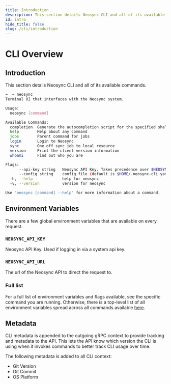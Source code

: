 ```yaml
---
title: Introduction
description: This section details Neosync CLI and all of its available commands.
id: intro
hide_title: false
slug: /cli/introduction
---
```


# CLI Overview

## Introduction

This section details Neosync CLI and all of its available commands.

```bash
➜  ~ neosync
Terminal UI that interfaces with the Neosync system.

Usage:
  neosync [command]

Available Commands:
  completion  Generate the autocompletion script for the specified shell
  help        Help about any command
  jobs        Parent command for jobs
  login       Login to Neosync
  sync        One off sync job to local resource
  version     Print the client version information
  whoami      Find out who you are

Flags:
      --api-key string   Neosync API Key. Takes precedence over $NEOSYNC_API_KEY
      --config string    config file (default is $HOME/.neosync-cli.yaml)
  -h, --help             help for neosync
  -v, --version          version for neosync

Use "neosync [command] --help" for more information about a command.
```

## Environment Variables

There are a few global environment variables that are available on every request.

### `NEOSYNC_API_KEY`

Neosync API Key. Used if logging in via a system api key.

### `NEOSYNC_API_URL`

The url of the Neosync API to direct the request to.

### Full list

For a full list of environment variables and flags available, see the specific command you are running.
Otherwise, there is a top-level list of all environment variables spread across all commands available [here](../deploy/environment-variables.md#cli).

## Metadata

CLI metadata is appended to the outgoing gRPC context to provide tracking and metadata to the API.
This lets the API know which version the CLI is using when it invokes commands to better track CLI usage over time.

The following metadata is added to all CLI context:

- Git Version
- Git Commit
- OS Platform
